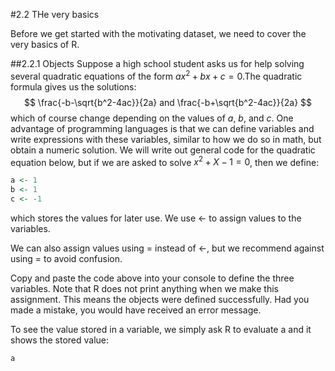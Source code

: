 #2.2 THe very basics

Before we get started with the motivating dataset, we need to cover the very basics of R.

##2.2.1 Objects
Suppose a high school student asks us for help solving several quadratic equations of the form $ax^2+bx+c=0$.The quadratic formula gives us the solutions:
$$
\frac{-b-\sqrt{b^2-4ac}}{2a} and \frac{-b+\sqrt{b^2-4ac}}{2a}
$$
which of course change depending on the values of $a$, $b$, and  $c$. One advantage of programming languages is that we can define variables and write expressions with these variables, similar to how we do so in math, but obtain a numeric solution. We will write out general code for the quadratic equation below, but if we are asked to solve $x^2+X-1=0$, then we define:
```r
a <- 1
b <- 1
c <- -1
```
which stores the values for later use. We use <- to assign values to the variables.

We can also assign values using = instead of <-, but we recommend against using = to avoid confusion.

Copy and paste the code above into your console to define the three variables. Note that R does not print anything when we make this assignment. This means the objects were defined successfully. Had you made a mistake, you would have received an error message.

To see the value stored in a variable, we simply ask R to evaluate a and it shows the stored value:
```r
a
```


